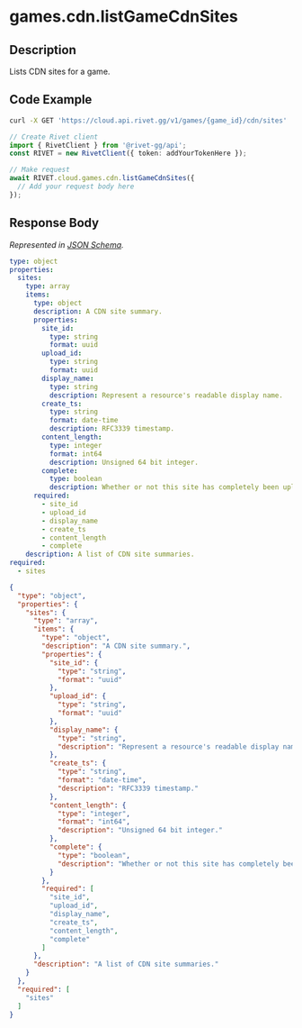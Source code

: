 
# games.cdn.listGameCdnSites

## Description

Lists CDN sites for a game.


## Code Example

<CodeGroup title='Request' tag='GET' label='https://cloud.api.rivet.gg/v1/games/{game_id}/cdn/sites'>

```bash {{ title: 'cURL' }}
curl -X GET 'https://cloud.api.rivet.gg/v1/games/{game_id}/cdn/sites'
```

```ts
// Create Rivet client
import { RivetClient } from '@rivet-gg/api';
const RIVET = new RivetClient({ token: addYourTokenHere });

// Make request
await RIVET.cloud.games.cdn.listGameCdnSites({
  // Add your request body here
});
```

</CodeGroup>


## Response Body

_Represented in [JSON Schema](https://json-schema.org/)._

<CodeGroup title='Response'>

```yaml
type: object
properties:
  sites:
    type: array
    items:
      type: object
      description: A CDN site summary.
      properties:
        site_id:
          type: string
          format: uuid
        upload_id:
          type: string
          format: uuid
        display_name:
          type: string
          description: Represent a resource's readable display name.
        create_ts:
          type: string
          format: date-time
          description: RFC3339 timestamp.
        content_length:
          type: integer
          format: int64
          description: Unsigned 64 bit integer.
        complete:
          type: boolean
          description: Whether or not this site has completely been uploaded.
      required:
        - site_id
        - upload_id
        - display_name
        - create_ts
        - content_length
        - complete
    description: A list of CDN site summaries.
required:
  - sites

```

```json
{
  "type": "object",
  "properties": {
    "sites": {
      "type": "array",
      "items": {
        "type": "object",
        "description": "A CDN site summary.",
        "properties": {
          "site_id": {
            "type": "string",
            "format": "uuid"
          },
          "upload_id": {
            "type": "string",
            "format": "uuid"
          },
          "display_name": {
            "type": "string",
            "description": "Represent a resource's readable display name."
          },
          "create_ts": {
            "type": "string",
            "format": "date-time",
            "description": "RFC3339 timestamp."
          },
          "content_length": {
            "type": "integer",
            "format": "int64",
            "description": "Unsigned 64 bit integer."
          },
          "complete": {
            "type": "boolean",
            "description": "Whether or not this site has completely been uploaded."
          }
        },
        "required": [
          "site_id",
          "upload_id",
          "display_name",
          "create_ts",
          "content_length",
          "complete"
        ]
      },
      "description": "A list of CDN site summaries."
    }
  },
  "required": [
    "sites"
  ]
}
```

</CodeGroup>

